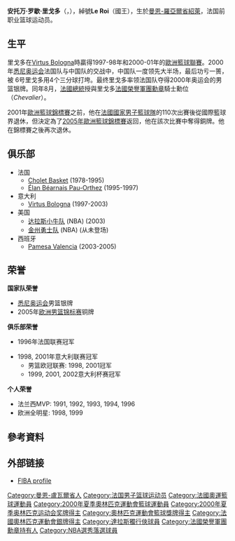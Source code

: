 {{MedalTableTop}}
{{MedalCountry | {{FRA}} }}
{{MedalSport | 男子[[篮球|篮球]]}}
{{MedalCompetition|[[奥林匹克运动会篮球比赛|奥运会]]}}
{{MedalSilver| [[2000年夏季奥林匹克运动会|2000年雪梨奧運會]] | [[2000年夏季奥林匹克运动会篮球比赛|國家代表隊]]}} 
{{MedalCompetition|[[欧洲篮球锦标赛|欧锦赛]]}}
{{MedalBronze| [[2005年欧洲篮球锦标赛|2005年歐籃]] | [[法國國家男子籃球隊|國家代表隊]]}} 
{{MedalBottom}}

'''安托万·罗歇·里戈多'''（{{lang-fr|Antoine Roger Rigaudeau}}，{{bd|1971年|12月17日||}}），綽號'''Le Roi'''（國王），生於[[曼恩-羅亞爾省|曼恩-羅亞爾省]][[紹萊|紹萊]]，法国前职业篮球运动员。

== 生平 ==
里戈多在[[Virtus_Bologna|Virtus Bologna]]時贏得1997-98年和2000-01年的[[歐洲籃球聯賽|歐洲籃球聯賽]]。2000年[[悉尼奥运会|悉尼奥运会]]法国队与中国队的交战中，中国队一度领先大半场，最后功亏一篑，被 6号里戈多用4个三分球打垮。最终里戈多率领法国队夺得2000年奥运会的男篮银牌。同年8月，[[法國總統|法國總統]]授與里戈多[[法國榮譽軍團勳章|法國榮譽軍團勳章]]騎士勳位（''Chevalier''）。

2001年[[歐洲籃球錦標賽|歐洲籃球錦標賽]]之前，他在[[法國國家男子籃球隊|法國國家男子籃球隊]]的110次出賽後從國際籃球界退休，但決定為了[[2005年歐洲籃球錦標賽|2005年歐洲籃球錦標賽]]返回，他在該次比賽中奪得銅牌。他在錦標賽之後再次退休。

== 俱乐部 ==
* 法国
** [[Cholet_Basket|Cholet Basket]] (1978-1995)
** [[ÉB_Pau-Orthez|Élan Béarnais Pau-Orthez]] (1995-1997)
* 意大利
** [[Virtus_Bologna|Virtus Bologna]] (1997-2003)
* 美国
** [[达拉斯小牛队|达拉斯小牛队]] (NBA) (2003)
** [[金州勇士队|金州勇士队]] (NBA) (从未登场)
* 西班牙
** [[Valencia_BC|Pamesa Valencia]] (2003-2005)

== 荣誉 ==
'''国家队荣誉'''
*  [[悉尼奥运会|悉尼奥运会]]男篮银牌
* 2005年[[2005年歐洲籃球錦標賽|欧洲男篮锦标赛]]铜牌

'''俱乐部荣誉'''
* 1996年法国联赛冠军

* 1998, 2001年意大利联赛冠军
** 男篮欧冠联赛: 1998, 2001冠军
** 1999, 2001, 2002意大利杯赛冠军

'''个人荣誉'''
* 法兰西MVP: 1991, 1992, 1993, 1994, 1996
* 欧洲全明星: 1998, 1999

==參考資料==
{{reflist}}

== 外部链接 ==
*[http://www.fiba.com/pages/eng/fa/player/p/pid/8394/sid/2945/tid/282/tid2//_/2000_Olympic_Games_Tournament_for_Men/index.html FIBA profile] {{Wayback|url=http://www.fiba.com/pages/eng/fa/player/p/pid/8394/sid/2945/tid/282/tid2//_/2000_Olympic_Games_Tournament_for_Men/index.html |date=20160807034945 }}

{{2000年夏季奥运会法国男子篮球阵容}}

{{Authority control}}
{{DEFAULTSORT:Rigaudeau, Antoine}}
[[Category:曼恩-盧瓦爾省人|Category:曼恩-盧瓦爾省人]]
[[Category:法国男子篮球运动员|Category:法国男子篮球运动员]]
[[Category:法國奧運籃球運動員|Category:法國奧運籃球運動員]]
[[Category:2000年夏季奧林匹克運動會籃球運動員|Category:2000年夏季奧林匹克運動會籃球運動員]]
[[Category:2000年夏季奥林匹克运动会奖牌得主|Category:2000年夏季奥林匹克运动会奖牌得主]]
[[Category:奧林匹克運動會籃球獎牌得主|Category:奧林匹克運動會籃球獎牌得主]]
[[Category:法國奧林匹克運動會銀牌得主|Category:法國奧林匹克運動會銀牌得主]]
[[Category:達拉斯獨行俠球員|Category:達拉斯獨行俠球員]]
[[Category:法國榮譽軍團勳章持有人|Category:法國榮譽軍團勳章持有人]]
[[Category:NBA選秀落選球員|Category:NBA選秀落選球員]]